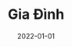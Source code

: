 ---
slug: "/gia-dinh"
cover: "./36712845_38776081.jpg"
date: "2022-01-01"
title: "Gia Đình"
areas:
  - Gia đình là thứ tồn tại duy nhất.
---